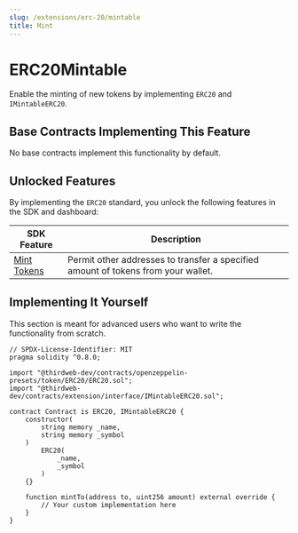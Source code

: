 ---
slug: /extensions/erc-20/mintable
title: Mint
---


# ERC20Mintable

Enable the minting of new tokens by implementing `ERC20` and `IMintableERC20`.

<ViewContractCodeButton
  link="https://github.com/thirdweb-dev/contracts/blob/main/contracts/extension/interface/IMintableERC20.sol"
  name="ERC20"
  isInterface={true}
/>

## Base Contracts Implementing This Feature

No base contracts implement this functionality by default.

## Unlocked Features

By implementing the `ERC20` standard, you unlock the following features in the SDK and dashboard:

| SDK Feature                                                         | Description                                                                       |
| ------------------------------------------------------------------- | --------------------------------------------------------------------------------- |
| [Mint Tokens](/sdk/interacting-with-contracts/erc721/erc20mintable) | Permit other addresses to transfer a specified amount of tokens from your wallet. |

## Implementing It Yourself

This section is meant for advanced users who want to write the functionality from scratch.

```solidity
// SPDX-License-Identifier: MIT
pragma solidity ^0.8.0;

import "@thirdweb-dev/contracts/openzeppelin-presets/token/ERC20/ERC20.sol";
import "@thirdweb-dev/contracts/extension/interface/IMintableERC20.sol";

contract Contract is ERC20, IMintableERC20 {
    constructor(
        string memory _name,
        string memory _symbol
    )
        ERC20(
            _name,
            _symbol
        )
    {}

    function mintTo(address to, uint256 amount) external override {
        // Your custom implementation here
    }
}
```
